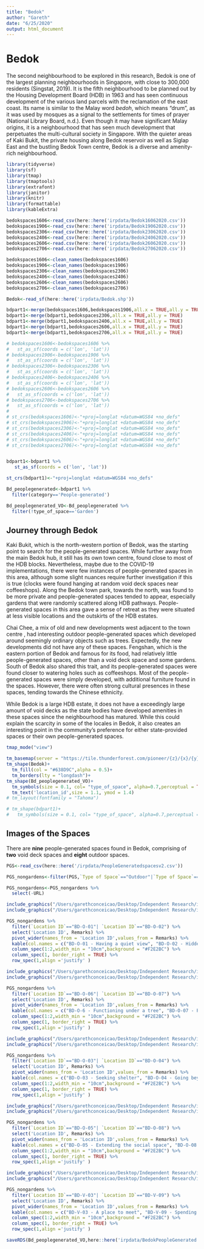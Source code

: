 ```yaml
---
title: "Bedok"
author: "Gareth"
date: "6/25/2020"
output: html_document
---
```


# Bedok

The second neighbourhood to be explored in this research, Bedok is one of the largest planning neighbourhoods in Singapore, with close to 300,000 residents (Singstat, 2019). It is the fifth neighbourhood to be planned out by the Housing Development Board (HDB) in 1963 and has seen continuous development of the various land parcels with the reclamation of the east coast. Its name is similar to the Malay word _bedoh_, which means "drum", as it was used by mosques as a signal to the settlements for times of prayer (National Library Board, n.d.). Even though it may have significant Malay origins, it is a neighbourhood that has seen much development that perpetuates the multi-cultural society in Singapore. With the quieter areas of Kaki Bukit, the private housing along Bedok reservoir as well as Siglap East and the bustling Bedok Town centre, Bedok is a diverse and amenity-rich neighbourhood. 

```r
library(tidyverse)
library(sf)
library(tmap)
library(tmaptools)
library(extrafont)
library(janitor)
library(knitr)
library(formattable)
library(kableExtra)
```

```r
bedokspaces1606<-read_csv(here::here('irpdata/Bedok16062020.csv'))
bedokspaces1906<-read_csv(here::here('irpdata/Bedok19062020.csv'))
bedokspaces2306<-read_csv(here::here('irpdata/Bedok23062020.csv'))
bedokspaces2406<-read_csv(here::here('irpdata/Bedok24062020.csv'))
bedokspaces2606<-read.csv(here::here('irpdata/Bedok26062020.csv'))
bedokspaces2706<-read.csv(here::here('irpdata/Bedok27062020.csv'))

bedokspaces1606<-clean_names(bedokspaces1606)
bedokspaces1906<-clean_names(bedokspaces1906)
bedokspaces2306<-clean_names(bedokspaces2306)
bedokspaces2406<-clean_names(bedokspaces2406)
bedokspaces2606<-clean_names(bedokspaces2606)
bedokspaces2706<-clean_names(bedokspaces2706)

Bedok<-read_sf(here::here('irpdata/Bedok.shp'))
```


```r
bdpart1<-merge(bedokspaces1606,bedokspaces1906,all.x = TRUE,all.y = TRUE) 
bdpart1<-merge(bdpart1,bedokspaces2306,all.x = TRUE,all.y = TRUE)
bdpart1<-merge(bdpart1,bedokspaces2406,all.x = TRUE,all.y = TRUE)
bdpart1<-merge(bdpart1,bedokspaces2606,all.x = TRUE,all.y = TRUE)
bdpart1<-merge(bdpart1,bedokspaces2706,all.x = TRUE,all.y = TRUE)
```

```r
# bedokspaces1606<-bedokspaces1606 %>% 
#   st_as_sf(coords = c('lon', 'lat'))
# bedokspaces1906<-bedokspaces1906 %>% 
#   st_as_sf(coords = c('lon', 'lat'))
# bedokspaces2306<-bedokspaces2306 %>% 
#   st_as_sf(coords = c('lon', 'lat'))
# bedokspaces2406<-bedokspaces2406 %>% 
#   st_as_sf(coords = c('lon', 'lat'))
# bedokspaces2606<-bedokspaces2606 %>% 
#   st_as_sf(coords = c('lon', 'lat'))
# bedokspaces2706<-bedokspaces2706 %>% 
#   st_as_sf(coords = c('lon', 'lat'))
# 
# st_crs(bedokspaces1606)<-"+proj=longlat +datum=WGS84 +no_defs"
# st_crs(bedokspaces1906)<-"+proj=longlat +datum=WGS84 +no_defs"
# st_crs(bedokspaces2306)<-"+proj=longlat +datum=WGS84 +no_defs"
# st_crs(bedokspaces2406)<-"+proj=longlat +datum=WGS84 +no_defs"
# st_crs(bedokspaces2606)<-"+proj=longlat +datum=WGS84 +no_defs"
# st_crs(bedokspaces2706)<-"+proj=longlat +datum=WGS84 +no_defs"


bdpart1<-bdpart1 %>% 
   st_as_sf(coords = c('lon', 'lat'))

st_crs(bdpart1)<-"+proj=longlat +datum=WGS84 +no_defs"
```

```r
Bd_peoplegenerated<-bdpart1 %>% 
  filter(category=='People-generated')

Bd_peoplegenerated_VO<-Bd_peoplegenerated %>% 
  filter(!type_of_space=='Garden')
```

## Journey through Bedok

Kaki Bukit, which is the north-western portion of Bedok, was the starting point to search for the people-generated spaces. While further away from the main Bedok hub, it still has its own town centre, found close to most of the HDB blocks. Nevertheless, maybe due to the COVID-19 implementations, there were few instances of people-generated spaces in this area, although some slight nuances require further investigation if this is true (clocks were found hanging at random void deck spaces near coffeeshops). Along the Bedok town park, towards the north,  was found to be more private and people-generated spaces tended to appear, especially gardens that were randomly scattered along HDB pathways. People-generated spaces in this area gave a sense of retreat as they were situated at less visible locations and the outskirts of the HDB estates. 

Chai Chee, a mix of old and new developments west adjacent to the town centre , had interesting outdoor people-generated spaces which developed around seemingly ordinary objects such as trees. Expectedly, the new developments did not have any of these spaces. Fengshan, which is the eastern portion of Bedok and famous for its food, had relatively little people-generated spaces, other than a void deck space and some gardens. South of Bedok also shared this trait, and its people-generated spaces were found closer to watering holes such as coffeeshops. Most of the people-generated spaces were simply developed, with additional furniture found in the spaces. However, there were often strong cultural presences in these spaces, tending towards the Chinese ethnicity.

While Bedok is a large HDB estate, it does not have a exceedingly large amount of void decks as the state bodies have developed amenities in these spaces since the neighbourhood has matured. While this could explain the scarcity in some of the locales in Bedok, it also creates an interesting point in the community's preference for either state-provided spaces or their own people-generated spaces.

```r
tmap_mode("view")

tm_basemap(server = "https://tile.thunderforest.com/pioneer/{z}/{x}/{y}.png?apikey=89fe1df0537e47e7b7142d4c505fc868")+
tm_shape(Bedok)+
  tm_fill(col = "#638D9C",alpha = 0.5)+
  tm_borders(lty = "longdash")+
tm_shape(Bd_peoplegenerated_VO)+
  tm_symbols(size = 0.1, col= "type_of_space", alpha=0.7,perceptual = TRUE,scale = 3,palette = "Set1",n=2, title.col = "Type of Space")+
  tm_text('location_id',size = 1.1, ymod = 1.4)
# tm_layout(fontfamily = "Tahoma")

# tm_shape(bdpart1)+
#   tm_symbols(size = 0.1, col= "type_of_space", alpha=0.7,perceptual = TRUE,scale = 3,palette = "Accent",n=2, title.col = "Type of Space")
```

## Images of the Spaces

There are **nine** people-generated spaces found in Bedok, comprising of **two** void deck spaces and **eight** outdoor spaces.

```r
PGS<-read_csv(here::here('/irpdata/PeopleGeneratedspacesv2.csv'))

PGS_nongardens<-filter(PGS,`Type of Space`=="Outdoor"|`Type of Space`=="Void Deck")

PGS_nongardens<-PGS_nongardens %>% 
  select(-URL)
```

```r
include_graphics("/Users/garethconceicao/Desktop/Independent Research/irp/irp/irpdata/Bedok People Generated/BD_O_01.jpg",dpi = 72)
include_graphics("/Users/garethconceicao/Desktop/Independent Research/irp/irp/irpdata/Bedok People Generated/BD_O_02.jpg",dpi = 72)
```

```r
PGS_nongardens %>%
  filter(`Location ID`=="BD-O-01"| `Location ID`=="BD-O-02") %>%
  select('Location ID', Remarks) %>%
  pivot_wider(names_from = 'Location ID',values_from = Remarks) %>%
  kable(col.names = c("BD-O-01 - Having a quiet view", "BD-O-02 - Hidden culture" ),align = 'c') %>%
  column_spec(1:2,width_min = "10cm",background = "#F2E2BC") %>% 
  column_spec(1, border_right = TRUE) %>% 
  row_spec(1,align ='justify' )
```


```r
include_graphics("/Users/garethconceicao/Desktop/Independent Research/irp/irp/irpdata/Bedok People Generated/BD_O_06.jpg",dpi = 72)
include_graphics("/Users/garethconceicao/Desktop/Independent Research/irp/irp/irpdata/Bedok People Generated/BD_O_07.jpg",dpi = 72)
```

```r
PGS_nongardens %>%
  filter(`Location ID`=="BD-O-06"| `Location ID`=="BD-O-07") %>%
  select('Location ID', Remarks) %>%
  pivot_wider(names_from = 'Location ID',values_from = Remarks) %>%
  kable(col.names = c("BD-O-6 - Functioning under a tree", "BD-O-07 - Patiently waiting" ),align = 'c') %>%
  column_spec(1:2,width_min = "10cm",background = "#F2E2BC") %>% 
  column_spec(1, border_right = TRUE) %>% 
  row_spec(1,align ='justify' )
```

```r
include_graphics("/Users/garethconceicao/Desktop/Independent Research/irp/irp/irpdata/Bedok People Generated/BD_O_03.jpg",dpi = 72)
include_graphics("/Users/garethconceicao/Desktop/Independent Research/irp/irp/irpdata/Bedok People Generated/BD_O_04.jpg",dpi = 72)
```

```r
PGS_nongardens %>%
  filter(`Location ID`=="BD-O-03"| `Location ID`=="BD-O-04") %>%
  select('Location ID', Remarks) %>%
  pivot_wider(names_from = 'Location ID',values_from = Remarks) %>%
  kable(col.names = c("BD-O-03 - Seeking shelter", "BD-O-04 - Going beyond the coffeeshop" ),align = 'c') %>%
  column_spec(1:2,width_min = "10cm",background = "#F2E2BC") %>% 
  column_spec(1, border_right = TRUE) %>% 
  row_spec(1,align ='justify' )
```

```r
include_graphics("/Users/garethconceicao/Desktop/Independent Research/irp/irp/irpdata/Bedok People Generated/BD_O_05.jpg",dpi = 72)
include_graphics("/Users/garethconceicao/Desktop/Independent Research/irp/irp/irpdata/Bedok People Generated/BD_O_08.jpg",dpi = 72)
```

```r
PGS_nongardens %>%
  filter(`Location ID`=="BD-O-05"| `Location ID`=="BD-O-08") %>%
  select('Location ID', Remarks) %>%
  pivot_wider(names_from = 'Location ID',values_from = Remarks) %>%
  kable(col.names = c("BD-O-05 - Extending the social space", "BD-O-08 - A retreat away" ),align = 'c') %>%
  column_spec(1:2,width_min = "10cm",background = "#F2E2BC") %>% 
  column_spec(1, border_right = TRUE) %>% 
  row_spec(1,align ='justify' )
```

```r
include_graphics("/Users/garethconceicao/Desktop/Independent Research/irp/irp/irpdata/Bedok People Generated/BD_V_03.jpg",dpi = 72)
include_graphics("/Users/garethconceicao/Desktop/Independent Research/irp/irp/irpdata/Bedok People Generated/BD_V_09.jpg",dpi = 72)
```

```r
PGS_nongardens %>%
  filter(`Location ID`=="BD-V-03"| `Location ID`=="BD-V-09") %>%
  select('Location ID', Remarks) %>%
  pivot_wider(names_from = 'Location ID',values_from = Remarks) %>%
  kable(col.names = c("BD-V-03 - A place to meet", "BD-V-09 - Spending time at the minimart" ),align = 'c') %>%
  column_spec(1:2,width_min = "10cm",background = "#F2E2BC") %>% 
  column_spec(1, border_right = TRUE) %>% 
  row_spec(1,align ='justify' )
```

```r
saveRDS(Bd_peoplegenerated_VO,here::here('irpdata/BedokPeopleGenerated.rds'))
```


